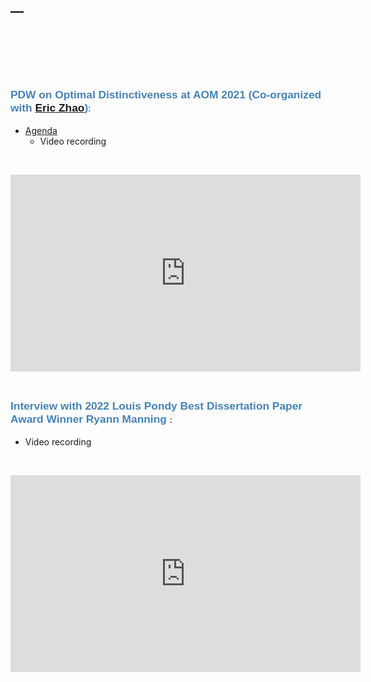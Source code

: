 ---
---

<link rel="stylesheet" href="style.css" type="text/css">


&nbsp;

&nbsp;

&nbsp;
  
**<span style="color:#4682b4; font-size: 13pt; font-family:'Arial'">PDW on Optimal Distinctiveness at AOM 2021 (Co-organized with [Eric Zhao](https://www.ericzhao.org))<span>**:

<p style="color:#778899; font-size: 13pt; font-family:'Arial'" >
  + [Agenda](files/od/AOM_PDW_2021_OD_agenda.pdf)
  + Video recording </p>

&nbsp;

  <iframe width="560" height="315" src="https://www.youtube.com/embed/1geKPWiFbjU" title="YouTube video player" frameborder="0" allow="accelerometer; autoplay; clipboard-write; encrypted-media; gyroscope; picture-in-picture" allowfullscreen></iframe>

&nbsp;

**<span style="color:#4682b4; font-size: 13pt; font-family:'Arial'">Interview with 2022 Louis Pondy Best Dissertation Paper Award Winner Ryann Manning <span>**:
<p style="color:#778899; font-size: 13pt; font-family:'Arial'" >
  + Video recording </p>

&nbsp;

  <iframe width="560" height="315" src="https://www.youtube.com/embed/BGdvAosKql8" title="YouTube video player" frameborder="0" allow="accelerometer; autoplay; clipboard-write; encrypted-media; gyroscope; picture-in-picture" allowfullscreen></iframe>